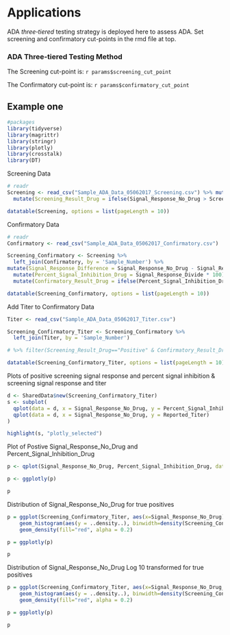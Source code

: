 # Applications

ADA _three‐tiered_ testing strategy is deployed here to assess ADA. Set screening and confirmatory cut-points in the rmd file at top.

### ADA Three‐tiered Testing Method

The Screening cut-point is: `r params$screening_cut_point`

The Confirmatory cut-point is: `r params$confirmatory_cut_point`

## Example one

```r
#packages
library(tidyverse)
library(magrittr)
library(stringr)
library(plotly)
library(crosstalk)
library(DT)
```

Screening Data
```r

# readr
Screening <- read_csv("Sample_ADA_Data_05062017_Screening.csv") %>% mutate(Screening_Cutpoint = params$screening_cut_point) %>%
  mutate(Screening_Result_Drug = ifelse(Signal_Response_No_Drug > Screening_Cutpoint, "Positive", "Negative")) %>% mutate(Signal_Response_No_Drug_log10 = log10(Signal_Response_No_Drug)) %>% filter(Screening_Result_Drug=="Positive")

datatable(Screening, options = list(pageLength = 10))
```

Confirmatory Data
```r

# readr
Confirmatory <- read_csv("Sample_ADA_Data_05062017_Confirmatory.csv")

Screening_Confirmatory <- Screening %>%
  left_join(Confirmatory, by = 'Sample_Number') %>%
mutate(Signal_Response_Difference = Signal_Response_No_Drug - Signal_Response_Drug)  %>% mutate(Signal_Response_Divide = Signal_Response_Difference / Signal_Response_No_Drug)  %>%
  mutate(Percent_Signal_Inhibition_Drug = Signal_Response_Divide * 100) %>% mutate(Confirmatory_Cutpoint = params$confirmatory_cut_point) %>%
  mutate(Confirmatory_Result_Drug = ifelse(Percent_Signal_Inhibition_Drug > Confirmatory_Cutpoint, "Positive", "Negative")) %>% select(-Signal_Response_Difference, -Signal_Response_Divide)%>% filter(Confirmatory_Result_Drug=="Positive")

datatable(Screening_Confirmatory, options = list(pageLength = 10))

```

Add Titer to Confirmatory Data
```r

Titer <- read_csv("Sample_ADA_Data_05062017_Titer.csv")

Screening_Confirmatory_Titer <- Screening_Confirmatory %>%
  left_join(Titer, by = 'Sample_Number') 

# %>% filter(Screening_Result_Drug=="Positive" & Confirmatory_Result_Drug=="Positive")

datatable(Screening_Confirmatory_Titer, options = list(pageLength = 10))

```

Plots of positive screening signal response and percent signal inhibition & screening signal response and titer

```r
d <- SharedData$new(Screening_Confirmatory_Titer)
s <- subplot(
  qplot(data = d, x = Signal_Response_No_Drug, y = Percent_Signal_Inhibition_Drug),
  qplot(data = d, x = Signal_Response_No_Drug, y = Reported_Titer)
)

highlight(s, "plotly_selected")
```

Plot of Postive Signal_Response_No_Drug and Percent_Signal_Inhibition_Drug
```r
p <- qplot(Signal_Response_No_Drug, Percent_Signal_Inhibition_Drug, data=Screening_Confirmatory_Titer, colour=Screening_Result_Drug)

p <- ggplotly(p)

p
```

Distribution of Signal_Response_No_Drug for true positives
```r

p = ggplot(Screening_Confirmatory_Titer, aes(x=Signal_Response_No_Drug)) +
    geom_histogram(aes(y = ..density..), binwidth=density(Screening_Confirmatory_Titer$Signal_Response_No_Drug)$bw) +
    geom_density(fill="red", alpha = 0.2)

p = ggplotly(p)

p

```

Distribution of Signal_Response_No_Drug Log 10 transformed for true positives
```r

p = ggplot(Screening_Confirmatory_Titer, aes(x=Signal_Response_No_Drug_log10)) +
    geom_histogram(aes(y = ..density..), binwidth=density(Screening_Confirmatory_Titer$Signal_Response_No_Drug_log10)$bw) +
    geom_density(fill="red", alpha = 0.2)

p = ggplotly(p)

p

```

